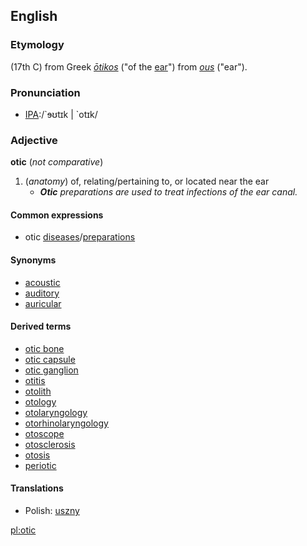 ==English==
===Etymology===
(17th C) from Greek ''[[ōtikos]]'' ("of the [[ear]]") from ''[[ous]]'' ("ear").

===Pronunciation===
*[[Pronunciation guide|IPA]]:/`ɘʊtɪk | `otɪk/

===Adjective===
'''otic''' (''not comparative'')

# (''anatomy'') of, relating/pertaining to, or located near the ear
#*'''''Otic''' preparations are used to treat infections of the ear canal.''

====Common expressions====
*otic [[disease]]s/[[preparation]]s

====Synonyms====
*[[acoustic]]
*[[auditory]]
*[[auricular]]

====Derived terms====
*[[otic bone]]
*[[otic capsule]]
*[[otic ganglion]]
*[[otitis]]
*[[otolith]]
*[[otology]]
*[[otolaryngology]]
*[[otorhinolaryngology]]
*[[otoscope]]
*[[otosclerosis]]
*[[otosis]]
*[[periotic]]

====Translations====
*Polish: [[uszny]]

[[pl:otic]]